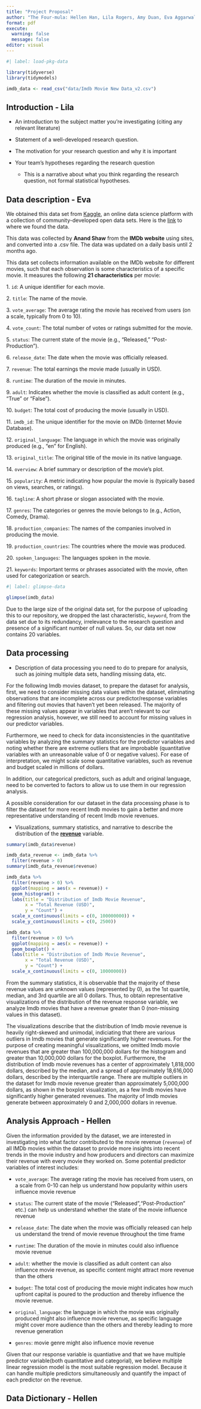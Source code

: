 ```yaml
---
title: "Project Proposal"
author: "The Four-mula: Hellen Han, Lila Rogers, Amy Duan, Eva Aggarwal"
format: pdf
execute: 
  warning: false
  message: false
editor: visual
---
```


```r
#| label: load-pkg-data

library(tidyverse)
library(tidymodels)

imdb_data <- read_csv("data/Imdb Movie New Data_v2.csv")
```

## Introduction - Lila

-   An introduction to the subject matter you’re investigating (citing any relevant literature)

-   Statement of a well-developed research question.

-   The motivation for your research question and why it is important

-   Your team’s hypotheses regarding the research question

    -   This is a narrative about what you think regarding the research question, not formal statistical hypotheses.

## Data description - Eva

We obtained this data set from [Kaggle](https://www.kaggle.com/), an online data science platform with a collection of community-developed open data sets. Here is the [link](https://www.kaggle.com/datasets/anandshaw2001/imdb-data) to where we found the data.

This data was collected by **Anand Shaw** from the **IMDb website** using sites, and converted into a .csv file. The data was updated on a daily basis until 2 months ago.

This data set collects information available on the IMDb website for different movies, such that each observation is some characteristics of a specific movie. It measures the following **21 characteristics** per movie:

1\. `id`: A unique identifier for each movie.

2\. `title`: The name of the movie.

3\. `vote_average`: The average rating the movie has received from users (on a scale, typically from 0 to 10).

4\. `vote_count`: The total number of votes or ratings submitted for the movie.

5\. `status`: The current state of the movie (e.g., "Released," "Post-Production").

6\. `release_date`: The date when the movie was officially released.

7\. `revenue`: The total earnings the movie made (usually in USD).

8\. `runtime`: The duration of the movie in minutes.

9\. `adult`: Indicates whether the movie is classified as adult content (e.g., "True" or "False").

10\. `budget`: The total cost of producing the movie (usually in USD).

11\. `imdb_id`: The unique identifier for the movie on IMDb (Internet Movie Database).

12\. `original_language`: The language in which the movie was originally produced (e.g., "en" for English).

13\. `original_title`: The original title of the movie in its native language.

14\. `overview`: A brief summary or description of the movie's plot.

15\. `popularity`: A metric indicating how popular the movie is (typically based on views, searches, or ratings).

16\. `tagline`: A short phrase or slogan associated with the movie.

17\. `genres`: The categories or genres the movie belongs to (e.g., Action, Comedy, Drama).

18\. `production_companies`: The names of the companies involved in producing the movie.

19\. `production_countries`: The countries where the movie was produced.

20\. `spoken_languages`: The languages spoken in the movie.

21\. `keywords`: Important terms or phrases associated with the movie, often used for categorization or search.

```r
#| label: glimpse-data

glimpse(imdb_data)
```

Due to the large size of the original data set, for the purpose of uploading this to our repository, we dropped the last characteristic, `keyword`, from the data set due to its redundancy, irrelevance to the research question and presence of a significant number of null values. So, our data set now contains 20 variables.

## Data processing

-   Description of data processing you need to do to prepare for analysis, such as joining multiple data sets, handling missing data, etc.

For the following Imdb movies dataset, to prepare the dataset for analysis, first, we need to consider missing data values within the dataset, eliminating observations that are incomplete across our predictor/response variables and filtering out movies that haven't yet been released. The majority of these missing values appear in variables that aren't relevant to our regression analysis, however, we still need to account for missing values in our predictor variables.

Furthermore, we need to check for data inconsistencies in the quantitative variables by analyzing the summary statistics for the predictor variables and noting whether there are extreme outliers that are improbable (quantitative variables with an unreasonable value of 0 or negative values). For ease of interpretation, we might scale some quantitative variables, such as revenue and budget scaled in millions of dollars.

In addition, our categorical predictors, such as adult and original language, need to be converted to factors to allow us to use them in our regression analysis.

A possible consideration for our dataset in the data processing phase is to filter the dataset for more recent Imdb movies to gain a better and more representative understanding of recent Imdb movie revenues.

-   Visualizations, summary statistics, and narrative to describe the distribution of the [**revenue**]{.underline} variable.

```r
summary(imdb_data$revenue)

imdb_data_revenue <- imdb_data %>% 
  filter(revenue > 0) 
summary(imdb_data_revenue$revenue)
```

```r
imdb_data %>% 
  filter(revenue > 0) %>% 
  ggplot(mapping = aes(x = revenue)) + 
  geom_histogram() + 
  labs(title = "Distribution of Imdb Movie Revenue",
       x = "Total Revenue (USD)", 
       y = "Count") + 
  scale_x_continuous(limits = c(0, 100000000)) + 
  scale_y_continuous(limits = c(0, 2500)) 

imdb_data %>% 
  filter(revenue > 0) %>% 
  ggplot(mapping = aes(x = revenue)) + 
  geom_boxplot() + 
  labs(title = "Distribution of Imdb Movie Revenue",
       x = "Total Revenue (USD)", 
       y = "Count") + 
  scale_x_continuous(limits = c(0, 10000000))
```

From the summary statistics, it is observable that the majority of these revenue values are unknown values (represented by 0), as the 1st quartile, median, and 3rd quartile are all 0 dollars. Thus, to obtain representative visualizations of the distribution of the revenue response variable, we analyze Imdb movies that have a revenue greater than 0 (non-missing values in this dataset).

The visualizations describe that the distribution of Imdb movie revenue is heavily right-skewed and unimodal, indiciating that there are various outliers in Imdb movies that generate significantly higher revenues. For the purpose of creating meaningful visualizations, we omitted Imdb movie revenues that are greater than 100,000,000 dollars for the histogram and greater than 10,000,000 dollars for the boxplot. Furthermore, the distribution of Imdb movie revenues has a center of approximately 1,818,000 dollars, described by the median, and a spread of approximately 18,616,000 dollars, described by the interquartile range. There are multiple outliers in the dataset for Imdb movie revenue greater than approximately 5,000,000 dollars, as shown in the boxplot visualization, as a few Imdb movies have significantly higher generated revenues. The majority of Imdb movies generate between approximately 0 and 2,000,000 dollars in revenue.

## Analysis Approach - Hellen

Given the information provided by the dataset, we are interested in investigating into what factor contributed to the movie revenue (`revenue`) of all IMDb movies within the dataset to provide more insights into recent trends in the movie industry and how producers and directors can maximize their revenue with every movie they worked on. Some potential predictor variables of interest includes:

-   `vote_average`: The average rating the movie has received from users, on a scale from 0-10 can help us understand how popularity within users influence movie revenue

-   `status`: The current state of the movie ("Released","Post-Production" etc.) can help us understand whether the state of the movie influence revenue

-   `release_date`: The date when the movie was officially released can help us understand the trend of movie revenue throughout the time frame

-   `runtime`: The duration of the movie in minutes could also influence movie revenue

-   `adult`: whether the movie is classified as adult content can also influence movie revenue, as specific content might attract more revenue than the others

-   `budget`: The total cost of producing the movie might indicates how much upfront capital is poured to the production and thereby influence the movie revenue.

-   `original_language`: the language in which the movie was originally produced might also influence movie revenue, as specific language might cover more audience than the others and thereby leading to more revenue generation

-   `genres`: movie genre might also influence movie revenue

Given that our response variable is quantiative and that we have multiple predictor variable(both quantitative and categorial), we believe multiple linear regression model is the most suitable regression model. Because it can handle multiple predictors simultaneously and quantify the impact of each predictor on the revenue.

## Data Dictionary - Hellen
